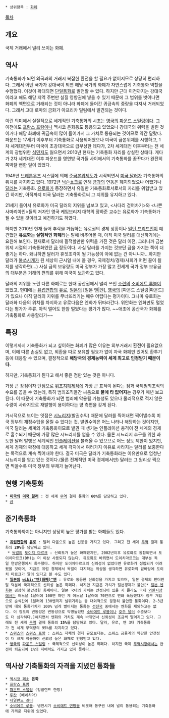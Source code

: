  * 상위항목 : [[화폐]]

[[목차]]
== 개요 ==
국제 거래에서 널리 쓰이는 화폐.

== 역사 ==
기축통화가 되면 외국과의 거래시 복잡한 환전을 할 필요가 없어지므로 상당히 편리하다. 그래서 어떤 국가가 강대국이 되면 해당 국가의 화폐가 자연스럽게 기축통화 역할을 수행했다. 이것이 확대되면 [[단일통화]]로 발전할 수 있다.
하지만 근대 이전까지는 강대국이라고 해도 해당 지역 주변만 실질 영향권에 넣을 수 있기 때문에 그 범위를 벗어나면 화폐의 액면으로 거래되는 것이 아니라 화폐에 들어간 귀금속의 중량을 따져서 거래되었다. 그래서 고대 로마의 금화가 아프리카 밀림에서 발견되는 것이다.

이런 의미에서 실질적으로 세계적인 기축통화의 시초는 [[영국]]의 [[파운드 스털링]]이다. 그 이전에도 [[프랑스 프랑]]이나 멕시코 은화등도 통용되고 있었으나 강대국의 위력을 빌린 것이거나 해당 화폐에 귀금속이 많이 들어가서 그 가치로 통용되는 것이므로 약간 달랐다. 파운드는 17세기 이후부터 기축통화로 사용되어왔으나 미국이 금본위제를 시행하고, 1차 세계대전부터 미국이 초강대국으로 급부상한 데다가, 2차 세계대전 이후부터는 전 세계의 광범위한 [[식민지]]도 잃으면서 2010년 현재는 기축통화 자리를 상실한 상태다. 게다가 2차 세계대전 이후 파운드를 영연방 국가들 사이에서의 기축통화를 꿈꾸다가 완전히 쪽박찰 뻔한 일이 있었다.

1949년 [[브레튼우즈]] 시스템에 의해 준[[금본위제도]]가 시작되면서 [[미국 달러]]가 기축통화의 위치를 차지하고 있다. 1972년 [[닉슨쇼크]]로 인해 [[금]]과의 연동은 폐지되었으나 어쨌거나 [[달러]]는 기축통화. [[유로]]화가 등장하면서 유일한 기축통화로서로서의 자리를 위협받고 있긴 하지만, 아직까지 미국 달러는 기축통화로써 그 지위를 유지하고 있다. 

21세기 들어서 유로화가 미국 달러의 지위를 넘보고 있고, <사다리 걷어차기>와 <나쁜 사마리아인>들의 저자인 영국 케임브리지 대학의 장하준 교수는 유로화가 기축통화가 될 수 있을 것이라고 예견하기도 하였다. 

하지만 2010년 현재 들어 추락을 거듭하는 유로권의 경제 상황이나 [[밀턴 프리드먼]]이 예견했던 '''유로화는 실험적인 화폐'''라는 말에 비추어볼 때, 아직 미국 달러를 대신하기에는 요원해 보인다. 현재로서 달러에 필적할만한 위력을 가진 것은 달러 이전, 그러니까 금본위제 시절의 기축통화였던 [[금]] 정도이다. 사실 달러를 가지는 것보단 금을 가지는 쪽이 더 좋기는 하다. 왜냐하면 달러가 휴짓조각이 될 가능성이 아예 없는 건 아니니까...하지만 달러가 [[불쏘시개]]가 된 세상이 근시일 내에 올 경우, 국제정치/경제/사회가 어떤 꼴이 될지를 생각하면(...) 사실 금의 보유량도 미국 정부가 가장 많고 전세계 국가 정부 보유금의 대부분은 거래의 편의를 위해 미국이 보관하고 있다.

달러의 지위를 노린 다른 화폐로는 한때 공산권에서 널리 쓰인 [[소련]]의 [[소비에트 루블]]이 있었고, 현대에는 [[유럽연합]]의 [[유로]], [[일본]]의 [일본 엔|엔], [[영국]]의 [파운드 스털링|파운드]가 있으나 아직 달러의 지위를 무너뜨리기는 매우 어렵다는 평가이다. 그나마 유로화는 달러화 다음의 위치를 차지하고 유로다음은 엔화가 뒤따라간다. 위안화는 엔화만도 멀었다는 평가가 주류. 아직 멀어도 한참 멀었다는 평가가 많다. ~~애초에 공산국가 화폐를 기축통화로 사용할리가~~

== 특징 ==
이렇게까지 기축통화가 되고 싶어하는 화폐가 많은 이유는 외부거래시 환전이 필요없으며, 이에 따른 손실도 없고, 외환을 따로 보유할 필요가 없이 자국 화폐만 있어도 환투기등에 대응할 수 있으며, 결정적으로 '''해당국의 경제능력이 세계 최고로 인정받기 때문이다.''' 

하지만, 기축통화가 된다고 해서 좋은 점만 있는 것은 아니다.

가장 큰 장점이자 단점으로 [[위조지폐]]제작에 가장 큰 표적이 된다는 점과 국제범죄조직의 수요를 꼽을 수 있는데, 특히 범죄조직들간 싸움으로 '''불에 타 없어지는''' 경우가 매년 보고된다. 이 때문에 기축통화가 되면 범죄에 악용될 가능성도 있으나 물리적으로 적지 않은 수량이 사라지므로 재발행이 용이하다는 양 측면을 갖게 된다.

가시적으로 보이는 잇점은 [[시뇨리지]](발권수익) 때문에 달러를 찍어내면 찍어낼수록 미국 정부의 재정수입을 올릴 수 있다는 것. 발권수익은 어느 나라나 해당하는 것이지만, 미국 달러는 세계의 기축통화이므로 발권 때 생기는 인플레이션 충격이 전 세계의 경제로 흡수되기 때문에 가장 많은 시뇨리지를 얻을 수 있다. 물론 시뇨리지 추구를 위한 과도한 달러 발행은 세계적인 [[인플레이션]]을 불러올 수 있으므로 어느 정도 제한이 있지만, 세계 경제의 확장에 대응하고 세계 각지에서 여러가지 이유로 사라지는 달러를 보충한다는 목적으로 계속 찍어내야 한다. 결국 미국은 달러가 기축통화라는 이유만으로 엄청난 시뇨리지를 얻고 있는 것이다.(물론 전체적인 미국 경제에서만) 달러는 그 원리상 찍으면 찍을수록 미국 정부의 부채가 늘어난다.
== 현행 기축통화 ==
 * '''[[미국]]의 [[미국 달러]]''' : 전 세계 [[무역]] 결제 통화의 '''60%'''를 담당하고 있다.
 * [[금]]
== 준기축통화 ==
기축통화까지는 아니지만 상당히 높은 평가를 받는 화폐들도 있다.
 * '''[[유럽연합]]의 [[유로]]''' : 달러 다음으로 높은 신용을 가지고 있다. 그리고 전 세계 [[무역]] 결제 통화의 '''20%'''를 담당하고 있다.
  * [[독일]]의 [[도이치 마르크]] : 신뢰도가 높은 화폐였지만, 2002년이후 유로화로 통합되면서 도이치마르크(DM)는 더 이상 사용되지 않는다. 유로화로 바뀌면서 도이치마르크는 대부분 독일 연방은행에서 회수했다. 하지만 도이치마르크의 신뢰성이 없었다면 유로화가 성립되기 어려웠을 것이며, 지금도 유럽 경제에서 독일이 차지하는 위상을 생각하면 유로화의 밑바탕에 도이치 마르크가 깔려 있다고 볼 수도 있다.
 * '''[[일본]]의 [[wiki:"엔(화폐)"엔]]''' : 유로와 동등한 신뢰성을 가지고 있으며, 일본 경제의 펀더멘탈 덕분에 국제적으로 신뢰성 높은 화폐다. 하지만 지금은 가치가 일본경제가 불안[* [[일본 엔]]화는 굉장히 불안정한 화폐이다. 일본 국내의 가치는 안정되어 있을 지 몰라도 국제 [[외환시장]]에서는 어느날 1달러에 100엔 하던 게 어느날 1달러에 70엔으로 엔화 폭등했다가 정부 개입으로 순식간에 1달러에 130엔까지 널뛰기하는 등 대외적으로 굉장히 불안한 통화이다. 2~3년만에 대외 통화가치가 100% 넘게 벌어지는 통화는 [[선진국]] 중에서는 엔화를 제외하고는 없다. 이 정도의 변동성은 변동성으로 악명높았던 [[소비에트 루블]]이나 [[호주 달러]] 수준보다도 더 심각하다.]해지면서 엔화의 가치도 계속 바뀌면서 신뢰성이 조금씩 떨어지고 있다. 그래도 전 세계 [[무역]] 결제 통화의 '''15%'''를 담당하고 있다. 달러, 유로, 엔 3대 기축통화가 전 세계 무역량의 95%를 차지하고 있다.
 * [[스위스]]의 [[스위스 프랑]] : 스위스 자체의 경제 규모보다는, 스위스 금융계의 막강한 안전성이 더 크게 작용하여 신뢰성 높은 화폐로 인정받고 있다.
 * [[영국]]의 [[파운드 스털링]] : 국제적으로 신뢰성이 높은 화폐다. 하지만 국제 [[무역]]시장에서는 완전히 퇴출되어 1%의 지배력도 가지고 있지 못하다.
== 역사상 기축통화의 자격을 지녔던 통화들 ==
 * [[멕시코 페소]] '''은화'''
 * [[프랑스 프랑]]
 * [[파운드 스털링]] (잉글랜드 한정)
 * [[두캇]] (베네치아)
 * [[네덜란드 길더]]
 * [[소비에트 루블]]: 냉전시기 [[소비에트 연방]]을 비롯해 동구권 내에 널리 통용되는 기축통화에 가까운 지위에 있었다.
